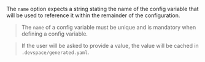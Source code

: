 The `name` option expects a string stating the name of the config variable that will be used to reference it within the remainder of the configuration.

> The `name` of a config variable must be unique and is mandatory when defining a config variable.

> If the user will be asked to provide a value, the value will be cached in `.devspace/generated.yaml`.
